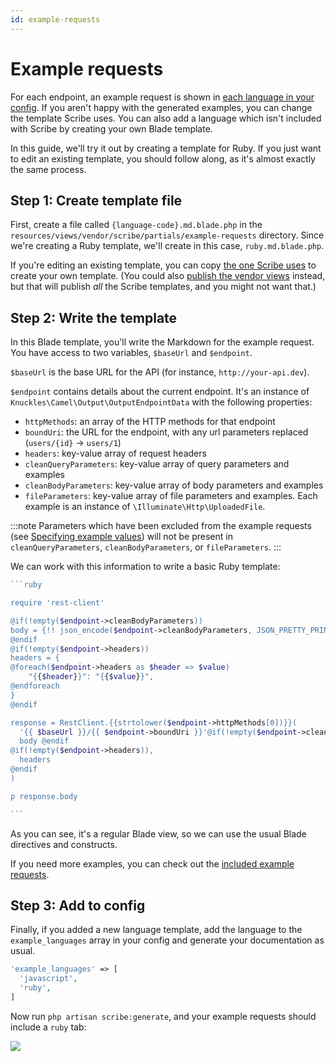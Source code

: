 ```yaml
---
id: example-requests
---
```


# Example requests
For each endpoint, an example request is shown in [each language in your config](../reference/config#example-languages). If you aren't happy with the generated examples, you can change the template Scribe uses. You can also add a language which isn't included with Scribe by creating your own Blade template.

In this guide, we'll try it out by creating a template for Ruby. If you just want to edit an existing template, you should follow along, as it's almost exactly the same process.

## Step 1: Create template file
First, create a file called `{language-code}.md.blade.php` in the `resources/views/vendor/scribe/partials/example-requests` directory. Since we're creating a Ruby template, we'll create in this case, `ruby.md.blade.php`.

If you're editing an existing template, you can copy [the one Scribe uses](https://github.com/knuckleswtf/scribe/tree/master/resources/views/partials/example-requests) to create your own template. (You could also [publish the vendor views](todo) instead, but that will publish *all* the Scribe templates, and you might not want that.)


## Step 2: Write the template
In this Blade template, you'll write the Markdown for the example request. You have access to two variables, `$baseUrl` and `$endpoint`.

`$baseUrl` is the base URL for the API (for instance, `http://your-api.dev`).

`$endpoint` contains details about the current endpoint. It's an instance of `Knuckles\Camel\Output\OutputEndpointData` with the following properties:
- `httpMethods`: an array of the HTTP methods for that endpoint
- `boundUri`: the URL for the endpoint, with any url parameters replaced (`users/{id}` -> `users/1`)
- `headers`: key-value array of request headers
- `cleanQueryParameters`: key-value array of query parameters and examples
- `cleanBodyParameters`: key-value array of body parameters and examples
- `fileParameters`: key-value array of file parameters and examples. Each example is an instance of `\Illuminate\Http\UploadedFile`.

:::note
Parameters which have been excluded from the example requests (see [Specifying example values](../documenting/query-body-parameters#specifying-or-omitting-examples)) will not be present in `cleanQueryParameters`, `cleanBodyParameters`, or `fileParameters`.
:::

We can work with this information to write a basic Ruby template:

````php title=resources/views/vendor/scribe/ruby.md.blade.php
```ruby

require 'rest-client'

@if(!empty($endpoint->cleanBodyParameters))
body = {!! json_encode($endpoint->cleanBodyParameters, JSON_PRETTY_PRINT | JSON_UNESCAPED_UNICODE) !!}
@endif
@if(!empty($endpoint->headers))
headers = {
@foreach($endpoint->headers as $header => $value)
    "{{$header}}": "{{$value}}",
@endforeach
}
@endif

response = RestClient.{{strtolower($endpoint->httpMethods[0])}}(
  '{{ $baseUrl }}/{{ $endpoint->boundUri }}'@if(!empty($endpoint->cleanBodyParameters)),
  body @endif
@if(!empty($endpoint->headers)),
  headers
@endif
)

p response.body

```
````

As you can see, it's a regular Blade view, so we can use the usual Blade directives and constructs.

If you need more examples, you can check out the [included example requests](https://github.com/knuckleswtf/scribe/tree/master/resources/views/partials/example-requests).

## Step 3: Add to config

Finally, if you added a new language template, add the language to the `example_languages` array in your config and generate your documentation as usual.

```php {3} title=config/scribe.php
'example_languages' => [
  'javascript',
  'ruby',
] 
 ```

Now run `php artisan scribe:generate`, and your example requests should include a `ruby` tab:

![](../../static/img/screenshots/customization-example-requests.png)